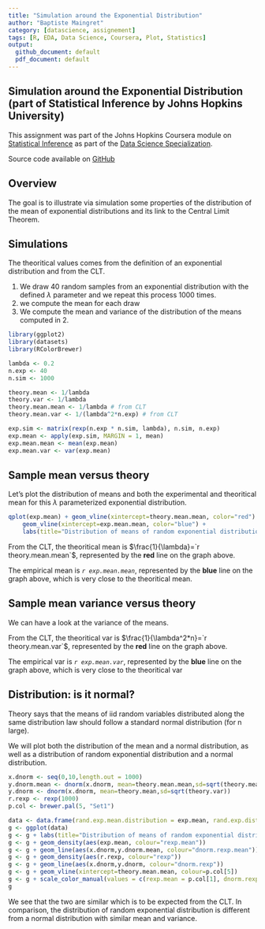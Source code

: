 ```yaml
---
title: "Simulation around the Exponential Distribution"
author: "Baptiste Maingret"
category: [datascience, assignement]
tags: [R, EDA, Data Science, Coursera, Plot, Statistics]
output: 
  github_document: default
  pdf_document: default
---
```



## Simulation around the Exponential Distribution (part of Statistical Inference by Johns Hopkins University)

This assignment was part of the Johns Hopkins Coursera module on
[Statistical Inference](https://www.coursera.org/learn/statistical-inference) as part of the [Data Science Specialization](https://www.coursera.org/specializations/jhu-data-science).

<!--more-->

Source code available on [GitHub](https://github.com/bmaingret/eda-storm-data)

## Overview

The goal is to illustrate via simulation some properties of the distribution of the mean of exponential distributions and its link to the Central Limit Theorem.

## Simulations

The theoritical values comes from the definition of an exponential distribution and from the CLT.

  1. We draw 40 random samples from an exponential distribution with the defined $\lambda$ parameter and we repeat this process 1000 times.
  2. we compute the mean for each draw
  3. We compute the mean and variance of the distribution of the means computed in 2.
```r
library(ggplot2)
library(datasets)
library(RColorBrewer)

lambda <- 0.2
n.exp <- 40
n.sim <- 1000

theory.mean <- 1/lambda
theory.var <- 1/lambda
theory.mean.mean <- 1/lambda # from CLT
theory.mean.var <- 1/(lambda^2*n.exp) # from CLT

exp.sim <- matrix(rexp(n.exp * n.sim, lambda), n.sim, n.exp)
exp.mean <- apply(exp.sim, MARGIN = 1, mean)
exp.mean.mean <- mean(exp.mean)
exp.mean.var <- var(exp.mean)
```


## Sample mean versus theory

Let's plot the distribution of means and both the experimental and theoritical mean for this $\lambda$ parameterized exponential distribution.
```r
qplot(exp.mean) + geom_vline(xintercept=theory.mean.mean, color="red") +
    geom_vline(xintercept=exp.mean.mean, color="blue") +
    labs(title="Distribution of means of random exponential distributions", y="Density", x="Mean")
```

From the CLT, the theoritical mean is $\frac{1}{\lambda}=`r theory.mean.mean`$, represented by the **red** line on the graph above.

The empirical mean is *`r exp.mean.mean`*, represented by the **blue** line on the graph above, which is very close to the theoritical mean.

## Sample mean variance versus theory

We can have a look at the variance of the means.

From the CLT, the theoritical var is $\frac{1}{\lambda^2*n}=`r theory.mean.var`$, represented by the **red** line on the graph above.

The empirical var is *`r exp.mean.var`*, represented by the **blue** line on the graph above, which is very close to the theoritical var

## Distribution: is it normal?

Theory says that the means of iid random variables distributed along the same distribution law should follow a standard normal distribution (for n large).

We will plot both the distribution of the mean and a normal distribution, as well as a distribution of random exponential distribution and a normal distribution.
```r
x.dnorm <- seq(0,10,length.out = 1000)
y.dnorm.mean <- dnorm(x.dnorm, mean=theory.mean.mean,sd=sqrt(theory.mean.var))
y.dnorm <- dnorm(x.dnorm, mean=theory.mean,sd=sqrt(theory.var))
r.rexp <- rexp(1000)
p.col <- brewer.pal(5, "Set1")

data <- data.frame(rand.exp.mean.distribution = exp.mean, rand.exp.distribution = r.rexp, x.dnorm, normal.distribution.rand.exp = y.dnorm, normal.distribution.rand.exp.mean = y.dnorm.mean)
g <- ggplot(data) 
g <- g + labs(title="Distribution of means of random exponential distributions \n and random exponential distributions VS normal distribution", y="Density", x="Mean")
g <- g + geom_density(aes(exp.mean, colour="rexp.mean"))
g <- g + geom_line(aes(x.dnorm,y.dnorm.mean, colour="dnorm.rexp.mean"))
g <- g + geom_density(aes(r.rexp, colour="rexp"))
g <- g + geom_line(aes(x.dnorm,y.dnorm, colour="dnorm.rexp"))
g <- g + geom_vline(xintercept=theory.mean.mean, colour=p.col[5])
g <- g + scale_color_manual(values = c(rexp.mean = p.col[1], dnorm.rexp.mean=p.col[2],rexp=p.col[3], dnorm.rexp=p.col[4]))
g
```
We see that the two are similar which is to be expected from the CLT.
In comparison, the distribution of random exponential distribution is different from a normal distribution with similar mean and variance.


